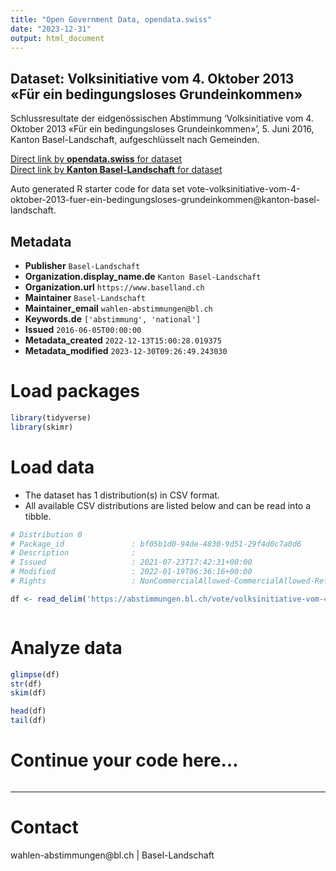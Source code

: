 ```yaml
---
title: "Open Government Data, opendata.swiss"
date: "2023-12-31"
output: html_document
---
```


## Dataset: Volksinitiative vom 4. Oktober 2013 «Für ein bedingungsloses Grundeinkommen»

Schlussresultate der eidgenössischen Abstimmung 'Volksinitiative vom 4. Oktober 2013 «Für ein bedingungsloses Grundeinkommen»', 5. Juni 2016, Kanton Basel-Landschaft, aufgeschlüsselt nach Gemeinden.

[Direct link by **opendata.swiss** for dataset](https://opendata.swiss/de/dataset/volksinitiative-vom-4-oktober-2013-fur-ein-bedingungsloses-grundeinkommen)<br>
[Direct link by **Kanton Basel-Landschaft** for dataset](https://abstimmungen.bl.ch/vote/volksinitiative-vom-4-oktober-2013-fuer-ein-bedingungsloses-grundeinkommen/data)

Auto generated R starter code for data set vote-volksinitiative-vom-4-oktober-2013-fuer-ein-bedingungsloses-grundeinkommen@kanton-basel-landschaft.

## Metadata

- **Publisher** `Basel-Landschaft`
- **Organization.display_name.de** `Kanton Basel-Landschaft`
- **Organization.url** `https://www.baselland.ch`
- **Maintainer** `Basel-Landschaft`
- **Maintainer_email** `wahlen-abstimmungen@bl.ch`
- **Keywords.de** `['abstimmung', 'national']`
- **Issued** `2016-06-05T00:00:00`
- **Metadata_created** `2022-12-13T15:00:28.019375`
- **Metadata_modified** `2023-12-30T09:26:49.243030`


# Load packages

```r

library(tidyverse)
library(skimr)

```

# Load data

-   The dataset has 1 distribution(s) in CSV format.
-   All available CSV distributions are listed below and can be read into a tibble.

```r

# Distribution 0
# Package_id               : bf05b1d0-94de-4830-9d51-29f4d0c7a0d6
# Description              : 
# Issued                   : 2021-07-23T17:42:31+00:00
# Modified                 : 2022-01-19T06:36:16+00:00
# Rights                   : NonCommercialAllowed-CommercialAllowed-ReferenceRequired

df <- read_delim('https://abstimmungen.bl.ch/vote/volksinitiative-vom-4-oktober-2013-fuer-ein-bedingungsloses-grundeinkommen/data-csv')



```

# Analyze data

```r

glimpse(df)
str(df)
skim(df)

head(df)
tail(df)

```

# Continue your code here...

```r

```

------------------------------------------------------------------------

# Contact

wahlen-abstimmungen@bl.ch | Basel-Landschaft
